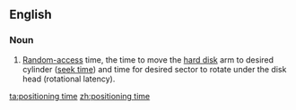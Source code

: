 ==English==

===Noun===
{{head|en|noun|head=[[positioning]] [[time]]}}

# {{computer science}} [[random-access|Random-access]] time, the time to move the [[hard disk]] arm to desired cylinder ([[seek time]]) and time for desired sector to rotate under the disk head (rotational latency).

[[ta:positioning time]]
[[zh:positioning time]]